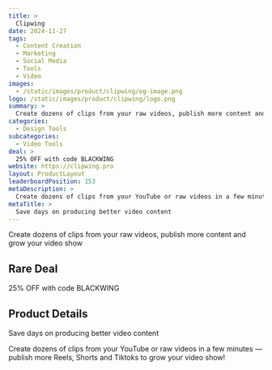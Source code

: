 ```yaml
---
title: >
  Clipwing
date: 2024-11-27
tags:
  - Content Creation
  - Marketing
  - Social Media
  - Tools
  - Video
images:
  - /static/images/product/clipwing/og-image.png
logo: /static/images/product/clipwing/logo.png
summary: >
  Create dozens of clips from your raw videos, publish more content and grow your video show
categories:
  - Design Tools
subcategories:
  - Video Tools
deal: >
  25% OFF with code BLACKWING
website: https://clipwing.pro
layout: ProductLayout
leaderboardPosition: 153
metaDescription: >
  Create dozens of clips from your YouTube or raw videos in a few minutes — publish more Reels, Shorts and Tiktoks to grow your video show!
metaTitle: >
  Save days on producing better video content
---
```

Create dozens of clips from your raw videos, publish more content and grow your video show

## Rare Deal

25% OFF with code BLACKWING

## Product Details

Save days on producing better video content

Create dozens of clips from your YouTube or raw videos in a few minutes — publish more Reels, Shorts and Tiktoks to grow your video show!
